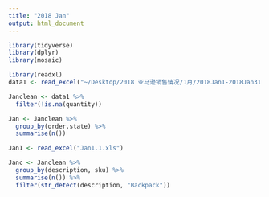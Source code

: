 ```yaml
---
title: "2018 Jan"
output: html_document
---
```


```r
library(tidyverse)
library(dplyr)
library(mosaic)
```

```r
library(readxl)
data1 <- read_excel("~/Desktop/2018 亚马逊销售情况/1月/2018Jan1-2018Jan31CustomTransaction.xls")
```

```r
Janclean <- data1 %>%
  filter(!is.na(quantity))

Jan <- Janclean %>%
  group_by(order.state) %>%
  summarise(n())

Jan1 <- read_excel("Jan1.1.xls")
```

```r
Janc <- Janclean %>%
  group_by(description, sku) %>%
  summarise(n()) %>%
  filter(str_detect(description, "Backpack"))
```

